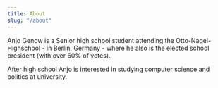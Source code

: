 ```yaml
---
title: About
slug: "/about"
---
```


Anjo Genow is a Senior high school student attending the Otto-Nagel-Highschool - in Berlin, Germany - where he also is the elected school president (with over 60% of votes).

After high school Anjo is interested in studying computer science and politics at university.